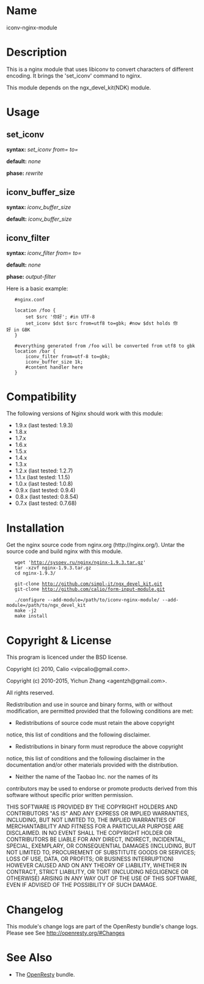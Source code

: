 = Name =

iconv-nginx-module

= Description =

This is a nginx module that uses libiconv to convert characters of different
encoding. It brings the 'set_iconv' command to nginx.

This module depends on the ngx_devel_kit(NDK) module.

= Usage =

== set_iconv ==

'''syntax:''' ''set_iconv <destination_variable> <from_variable> from=<from_encoding> to=<to_encoding>''

'''default:''' ''none''

'''phase:''' ''rewrite''

== iconv_buffer_size ==

'''syntax:''' ''iconv_buffer_size <size>''

'''default:''' ''iconv_buffer_size <pagesize>''

== iconv_filter ==

'''syntax:''' ''iconv_filter from=<from_encoding> to=<to_encoding>''

'''default:''' ''none''

'''phase:''' ''output-filter''

Here is a basic example:

<geshi lang="nginx">
    #nginx.conf

    location /foo {
        set $src '你好'; #in UTF-8
        set_iconv $dst $src from=utf8 to=gbk; #now $dst holds 你好 in GBK
    }

    #everything generated from /foo will be converted from utf8 to gbk
    location /bar {
        iconv_filter from=utf-8 to=gbk;
        iconv_buffer_size 1k;
        #content handler here
    }
</geshi>

= Compatibility =

The following versions of Nginx should work with this module:

* 1.9.x (last tested: 1.9.3)
* 1.8.x
* 1.7.x
* 1.6.x
* 1.5.x
* 1.4.x
* 1.3.x
* 1.2.x (last tested: 1.2.7)
* 1.1.x (last tested: 1.1.5)
* 1.0.x (last tested: 1.0.8)
* 0.9.x (last tested: 0.9.4)
* 0.8.x (last tested: 0.8.54)
* 0.7.x (last tested: 0.7.68)

= Installation =

Get the nginx source code from nginx.org (http://nginx.org/).
Untar the source code and build nginx with this module.

<geshi lang="bash">
    wget 'http://sysoev.ru/nginx/nginx-1.9.3.tar.gz'
    tar -xzvf nginx-1.9.3.tar.gz
    cd nginx-1.9.3/

    git-clone http://github.com/simpl-it/ngx_devel_kit.git
    git-clone http://github.com/calio/form-input-module.git

    ./configure --add-module=/path/to/iconv-nginx-module/ --add-module=/path/to/ngx_devel_kit
    make -j2
    make install
</geshi>

= Copyright & License =

This program is licenced under the BSD license.

Copyright (c) 2010, Calio <vipcalio@gmail.com>.

Copyright (c) 2010-2015, Yichun Zhang <agentzh@gmail.com>.

All rights reserved.

Redistribution and use in source and binary forms, with or without
modification, are permitted provided that the following conditions
are met:

* Redistributions of source code must retain the above copyright
notice, this list of conditions and the following disclaimer.
* Redistributions in binary form must reproduce the above copyright
notice, this list of conditions and the following disclaimer in the
documentation and/or other materials provided with the distribution.
* Neither the name of the Taobao Inc. nor the names of its
contributors may be used to endorse or promote products derived from
this software without specific prior written permission.

THIS SOFTWARE IS PROVIDED BY THE COPYRIGHT HOLDERS AND CONTRIBUTORS
"AS IS" AND ANY EXPRESS OR IMPLIED WARRANTIES, INCLUDING, BUT NOT
LIMITED TO, THE IMPLIED WARRANTIES OF MERCHANTABILITY AND FITNESS FOR
A PARTICULAR PURPOSE ARE DISCLAIMED. IN NO EVENT SHALL THE COPYRIGHT
HOLDER OR CONTRIBUTORS BE LIABLE FOR ANY DIRECT, INDIRECT, INCIDENTAL,
SPECIAL, EXEMPLARY, OR CONSEQUENTIAL DAMAGES (INCLUDING, BUT NOT LIMITED
TO, PROCUREMENT OF SUBSTITUTE GOODS OR SERVICES; LOSS OF USE, DATA, OR
PROFITS; OR BUSINESS INTERRUPTION) HOWEVER CAUSED AND ON ANY THEORY OF
LIABILITY, WHETHER IN CONTRACT, STRICT LIABILITY, OR TORT (INCLUDING
NEGLIGENCE OR OTHERWISE) ARISING IN ANY WAY OUT OF THE USE OF THIS
SOFTWARE, EVEN IF ADVISED OF THE POSSIBILITY OF SUCH DAMAGE.

= Changelog =

This module's change logs are part of the OpenResty bundle's change logs. Please see
See http://openresty.org/#Changes

= See Also =

* The [https://openresty.org OpenResty] bundle.
